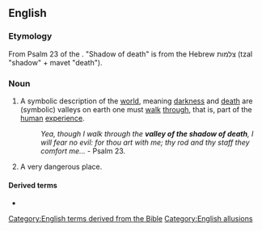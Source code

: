 ==English==

===Etymology===
From Psalm 23 of the {{w|Psalms|Book of Psalms}}. "Shadow of death" is from the Hebrew צלמות (tzal "shadow" + mavet "death").

===Noun===
{{head|en|noun|head=[[valley]] of the [[shadow]] of [[death]]}}

# {{label|en|idiomatic}} A symbolic description of the [[world]], meaning [[darkness]] and [[death]] are (symbolic) valleys on earth one must [[walk]] [[through]], that is, part of the [[human]] [[experience]].
#: ''Yea, though I walk through the '''valley of the shadow of death''', I will fear no evil: for thou art with me; thy rod and thy staff they comfort me...'' - Psalm 23.
# {{label|en|idiomatic}} A very dangerous place.

====Derived terms====
* {{l|en|valley of death}}

[[Category:English terms derived from the Bible]]
[[Category:English allusions]]